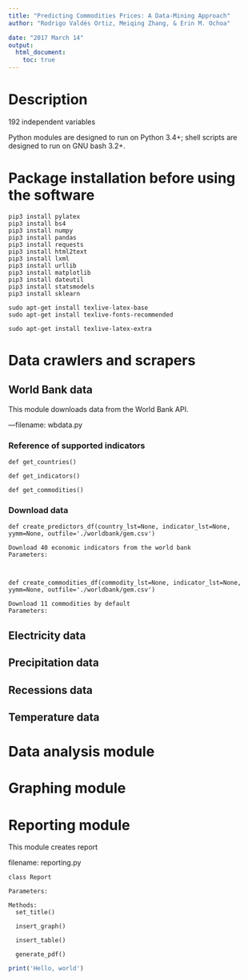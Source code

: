 ```yaml
---
title: "Predicting Commodities Prices: A Data-Mining Approach"
author: "Rodrigo Valdés Ortiz, Meiqing Zhang, & Erin M. Ochoa"

date: "2017 March 14"
output:
  html_document:
    toc: true
---
```


# Description
192 independent variables

Python modules are designed to run on Python 3.4+; shell scripts are designed to run on GNU bash 3.2+.

# Package installation before using the software
```{}
pip3 install pylatex
pip3 install bs4
pip3 install numpy
pip3 install pandas
pip3 install requests
pip3 install html2text
pip3 install lxml
pip3 install urllib
pip3 install matplotlib
pip3 install dateutil
pip3 install statsmodels
pip3 install sklearn

sudo apt-get install texlive-latex-base
sudo apt-get install texlive-fonts-recommended

sudo apt-get install texlive-latex-extra  
```

# Data crawlers and scrapers

## World Bank data
This module downloads data from the World Bank API.  
   
—filename: wbdata.py    

### Reference of supported indicators  
```
def get_countries()  
  
def get_indicators()  
  
def get_commodities()  

```

### Download data

```
def create_predictors_df(country_lst=None, indicator_lst=None, yymm=None, outfile='./worldbank/gem.csv')

Download 40 economic indicators from the world bank  
Parameters:  



def create_commodities_df(commodity_lst=None, indicator_lst=None, yymm=None, outfile='./worldbank/gem.csv')

Download 11 commodities by default  
Parameters:  

```

## Electricity data

## Precipitation data

## Recessions data

## Temperature data





# Data analysis module



# Graphing module



# Reporting module
This module creates report  
  
filename: reporting.py  

```
class Report

Parameters:

Methods:
  set_title()

  insert_graph()

  insert_table()

  generate_pdf()
```



```r
print('Hello, world')
```
